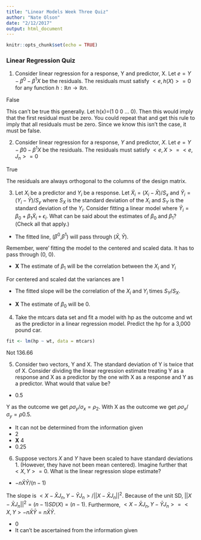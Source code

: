 ```yaml
---
title: "Linear Models Week Three Quiz"
author: "Nate Olson"
date: "2/12/2017"
output: html_document
---
```


```r
knitr::opts_chunk$set(echo = TRUE)
```

### Linear Regression Quiz
1. 
Consider linear regression for a response, Y and predictor, X. Let $e=Y−β^0−β^1X$ be the residuals. The residuals must satisfy $<e,h(X)>=0$ for any function $h:ℝn→ℝn$.

False

This can't be true this generally. Let h(x)=(1 0 0 … 0). Then this would imply that the first residual must be zero. You could repeat that and get this rule to imply that all residuals must be zero. Since we know this isn't the case, it must be false.


2. 
Consider linear regression for a response, $Y$ and predictor, $X$. Let $e=Y−β0−β^1X$ be the residuals. The residuals must satisfy $<e,X> = <e,J_n>=0$

True

The residuals are always orthogonal to the columns of the design matrix.  

3. 
Let $X_i$ be a predictor and $Y_i$ be a response. Let $\tilde{X}_i=(X_i−\bar{X})/S_x$ and $\tilde{Y}_i=(Y_i−\bar{Y})/S_y$ where $S_X$ is the standard deviation of the $X_i$ and $S_Y$ is the standard deviation of the $Y_i$. Consider fitting a linear model where $\tilde{Y}_i=β_0+β_1\tilde{X}_i+ϵ_i$. What can be said about the estimates of $β_0$ and $β_1$? (Check all that apply.) 

- The fitted line, ($β^0$,$β^1$) will pass through $(\bar{X},\bar{Y})$. 

Remember, were' fitting the model to the centered and scaled data. It has to pass through (0, 0).

- __X__ The estimate of $β_1$ will be the correlation between the $X_i$ and $Y_i$

For centered and scaled dat the variances are 1

- The fitted slope will be the correlation of the $X_i$ and $Y_i$ times $S_Y/S_X$.

- __X__ The estimate of $β_0$ will be 0. 

4. 
Take the mtcars data set and fit a model with hp as the outcome and wt as the predictor in a linear regression model. Predict the hp for a 3,000 pound car.  
  
```r
fit <- lm(hp ~ wt, data = mtcars)
```



Not 136.66

5. 
Consider two vectors, Y and X. The standard deviation of Y is twice that of X. Consider dividing the linear regression estimate treating Y as a response and X as a predictor by the one with X as a response and Y as a predictor. What would that value be?

- 0.5  

Y as the outcome we get $\rho \sigma_y/\sigma_x = \rho_2$. With X as the outcome we get $\rho \sigma_x/\sigma_y = \rho 0.5$. 

- It can not be determined from the information given  
- 2  
- __X__ 4  
- 0.25  

6. 
Suppose vectors $X$ and $Y$ have been scaled to have standard deviations 1. (However, they have not been mean centered). Imagine further that $<X,Y> =0$. What is the linear regression slope estimate?  

- $-n\bar{X}\bar{Y}/(n-1)$  

The slope is $<X−\bar{X}J_n,Y−\bar{Y}J_n>/||X−\bar{X}J_n||^2$. Because of the unit SD, $||X−\bar{X}J_n||^2=(n−1)SD(X)=(n−1)$. Furthermore, $<X−\bar{X}J_n,Y−\bar{Y}J_n> = <X,Y>−n\bar{X}\bar{Y}=n\bar{X}\bar{Y}$.

- 0  
- It can't be ascertained from the information given
